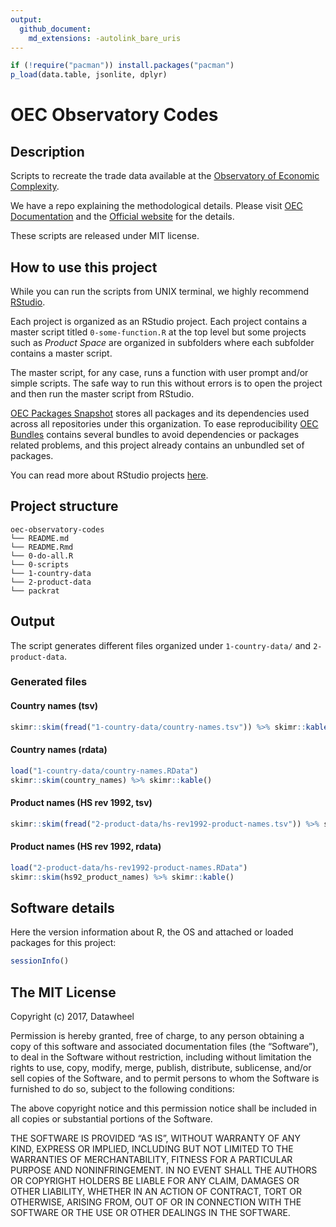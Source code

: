 ```yaml
---
output: 
  github_document:
    md_extensions: -autolink_bare_uris
---
```


<!-- README.md is generated from README.Rmd. Please edit that file -->

```r
if (!require("pacman")) install.packages("pacman")
p_load(data.table, jsonlite, dplyr)
```

# OEC Observatory Codes

## Description

Scripts to recreate the trade data available at the [Observatory of Economic Complexity](http://atlas.media.mit.edu/en/). 

We have a repo explaining the methodological details. Please visit [OEC Documentation](https://observatory-economic-complexity.github.io/oec-documentation/) and the [Official website](http://atlas.media.mit.edu/en/) for the details. 

These scripts are released under MIT license.

## How to use this project

While you can run the scripts from UNIX terminal, we highly recommend [RStudio](https://www.rstudio.com/).

Each project is organized as an RStudio project. Each project contains a master script titled `0-some-function.R` at the top level but some projects such as _Product Space_ are organized in subfolders where each subfolder contains a master script.

The master script, for any case, runs a function with user prompt and/or simple scripts. The safe way to run this without errors is to open the project and then run the master script from RStudio.

[OEC Packages Snapshot](https://github.com/observatory-economic-complexity/oec-packages-snapshot) stores all packages and its dependencies used across all repositories under this organization. To ease reproducibility [OEC Bundles](https://github.com/observatory-economic-complexity/oec-bundles) contains several bundles to avoid dependencies or packages related problems, and this project already contains an unbundled set of packages.

You can read more about RStudio projects [here](https://support.rstudio.com/hc/en-us/articles/200526207-Using-Projects).

## Project structure

```
oec-observatory-codes
└── README.md
└── README.Rmd
└── 0-do-all.R
└── 0-scripts
└── 1-country-data
└── 2-product-data
└── packrat
```

## Output

The script generates different files organized under `1-country-data/` and `2-product-data`.

### Generated files

#### Country names (tsv)

```r
skimr::skim(fread("1-country-data/country-names.tsv")) %>% skimr::kable()
```

#### Country names (rdata)

```r
load("1-country-data/country-names.RData")
skimr::skim(country_names) %>% skimr::kable()
```

#### Product names (HS rev 1992, tsv)

```r
skimr::skim(fread("2-product-data/hs-rev1992-product-names.tsv")) %>% skimr::kable()
```

#### Product names (HS rev 1992, rdata)

```r
load("2-product-data/hs-rev1992-product-names.RData")
skimr::skim(hs92_product_names) %>% skimr::kable()
```

## Software details

Here the version information about R, the OS and attached or loaded packages for this project:

```r
sessionInfo()
```

## The MIT License

Copyright (c) 2017, Datawheel

Permission is hereby granted, free of charge, to any person obtaining
a copy of this software and associated documentation files (the
"Software"), to deal in the Software without restriction, including
without limitation the rights to use, copy, modify, merge, publish,
distribute, sublicense, and/or sell copies of the Software, and to
permit persons to whom the Software is furnished to do so, subject to
the following conditions:

The above copyright notice and this permission notice shall be
included in all copies or substantial portions of the Software.

THE SOFTWARE IS PROVIDED "AS IS", WITHOUT WARRANTY OF ANY KIND,
EXPRESS OR IMPLIED, INCLUDING BUT NOT LIMITED TO THE WARRANTIES OF
MERCHANTABILITY, FITNESS FOR A PARTICULAR PURPOSE AND
NONINFRINGEMENT. IN NO EVENT SHALL THE AUTHORS OR COPYRIGHT HOLDERS BE
LIABLE FOR ANY CLAIM, DAMAGES OR OTHER LIABILITY, WHETHER IN AN ACTION
OF CONTRACT, TORT OR OTHERWISE, ARISING FROM, OUT OF OR IN CONNECTION
WITH THE SOFTWARE OR THE USE OR OTHER DEALINGS IN THE SOFTWARE.

